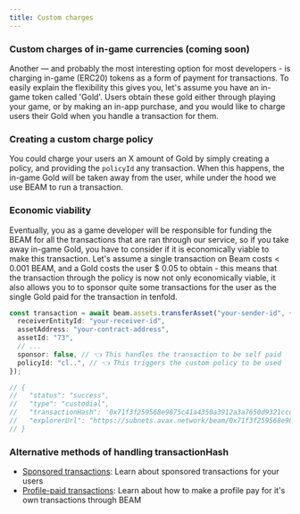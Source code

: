 ```yaml
---
title: Custom charges
---
```


### Custom charges of in-game currencies (coming soon)

Another — and probably the most interesting option for most developers - is charging in-game (ERC20) tokens as a form of payment for transactions. To easily explain the flexibility this gives you, let's assume you have an in-game token called 'Gold'. Users obtain these gold either through playing your game, or by making an in-app purchase, and you would like to charge users their Gold when you handle a transaction for them.

### Creating a custom charge policy

You could charge your users an X amount of Gold by simply creating a policy, and providing the `policyId` any transaction. When this happens, the in-game Gold will be taken away from the user, while under the hood we use BEAM to run a transaction.

### Economic viability

Eventually, you as a game developer will be responsible for funding the BEAM for all the transactions that are ran through our service, so if you take away in-game Gold, you have to consider if it is economically viable to make this transaction. Let's assume a single transaction on Beam costs < 0.001 BEAM, and a Gold costs the user $ 0.05 to obtain - this means that the transaction through the policy is now not only economically viable, it also allows you to to sponsor quite some transactions for the user as the single Gold paid for the transaction in tenfold.

```typescript
const transaction = await beam.assets.transferAsset("your-sender-id", {
  receiverEntityId: "your-receiver-id",
  assetAddress: "your-contract-address",
  assetId: "73",
  // ...
  sponsor: false, // 👈 This handles the transaction to be self paid
  policyId: "cl..", // 👈 This triggers the custom policy to be used
});

// {
//   "status": "success",
//   "type": "custodial",
//   "transactionHash": '0x71f3f259568e9875c41a4350a3912a3a7650d9321ccd1d57641241128b4e504f',
//   "explorerUrl": "https://subnets.avax.network/beam/0x71f3f259568e9875c41a4350a3912a3a7650d9321ccd1d57641241128b4e504f"
// }
```

### Alternative methods of handling transactionHash

- [Sponsored transactions](/service/transactions/sponsored-transactions): Learn about sponsored transactions for your users
- [Profile-paid transactions](/service/transactions/profile-paid-transactions): Learn about how to make a profile pay for it's own transactions through BEAM
